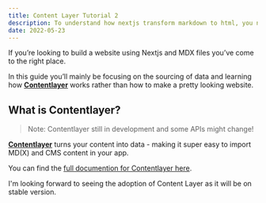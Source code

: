```yaml
---
title: Content Layer Tutorial 2
description: To understand how nextjs transform markdown to html, you need to know a bit more about how contentlayer works.
date: 2022-05-23
---
```


If you’re looking to build a website using Nextjs and MDX files you’ve come to the right place.

In this guide you’ll mainly be focusing on the sourcing of data and learning how **[Contentlayer](https://github.com/contentlayerdev/contentlayer)** works rather than how to make a pretty looking website.

## **What is Contentlayer?**

> Note: Contentlayer still in development and some APIs might change!

**[Contentlayer](https://github.com/contentlayerdev/contentlayer)** turns your content into data - making it super easy to import MD(X) and CMS content in your app.

You can find the [full documention for Contentlayer here](https://www.contentlayer.dev/docs).

I'm looking forward to seeing the adoption of Content Layer as it will be on stable version.
